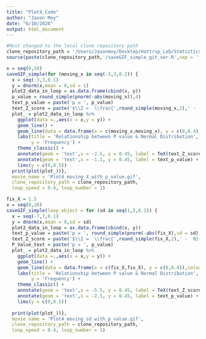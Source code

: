 ```yaml
---
title: "Plot4_Code"
author: "Jason Moy"
date: "6/10/2020"
output: html_document
---
```


```r
#Must changed to the local clone repository path
clone_repository_path = '/Users/Jasonmoy/Desktop/Hattrup_Lab/Statistics_Animation_Plot' #edit here
source(paste(clone_repository_path,'/saveGIF_simple_git_ver.R',sep = '')) # run the saveGIF_simple function 
```

```r
x = seq(0,10)
saveGIF_simple(for (moving_x in seq(-3,3,0.2)) {
  x = seq(-3,3,0.1)
  y = dnorm(x,mean = 0,sd = 1)
  plot2_data_in_loop = as.data.frame(cbind(x, y))
  p_value = round_simple(pnorm(-abs(moving_x)),4)
  text_p_value = paste('p = ', p_value)
  text_Z_score = paste('$\\Z =  \\frac{',round_simple(moving_x,2),' -  0}{1}$ = ', round_simple(moving_x,2))
  plot_ = plot2_data_in_loop %>% 
    ggplot(data =.,aes(x = x,y = y)) + 
    geom_line() + 
    geom_line(data = data.frame(x = c(moving_x,moving_x), y = c(0,0.4)),color = 'red') + 
    labs(title = 'Relationship between P value & Normal Distribution',
         y = 'Frequency') + 
    theme_classic() + 
    annotate(geom = 'text',x = -2.5, y = 0.45, label = TeX(text_Z_score)) + 
    annotate(geom = 'text',x = -1.2, y = 0.45, label = text_p_value) + 
    lims(y = c(0,0.5))
  print(plot(plot_))},
  movie_name = 'Plot4_moving_X_with_p_value.gif', 
  clone_repository_path = clone_repository_path,
  loop_speed = 0.4, loop_number = 1)
```

```r
fix_X = 1.5
x = seq(0,10)
saveGIF_simple(loop_object = for (sd in seq(1,5,0.2)) {
  x = seq(-7,7,0.1)
  y = dnorm(x,mean = 0,sd = sd)
  plot2_data_in_loop = as.data.frame(cbind(x, y))
  text_p_value = paste('p = ', round_simple(pnorm(-abs(fix_X),sd = sd),4))
  text_Z_score = paste('$\\Z =  \\frac{',round_simple(fix_X,2),' -  0}{',sd,'}$ = ',round_simple(fix_X/sd,2))
  P_Value_text = paste('p = ', p_value)
  plot_ = plot2_data_in_loop %>% 
    ggplot(data =.,aes(x = x,y = y)) + 
    geom_line() + 
    geom_line(data = data.frame(x = c(fix_X,fix_X), y = c(0,0.4)),color = 'red') + 
    labs(title = 'Relationship between P value & Normal Distribution',
         y = 'Frequency') + 
    theme_classic() + 
    annotate(geom = 'text',x = -5.5, y = 0.45, label = TeX(text_Z_score)) + 
    annotate(geom = 'text',x = -2.5, y = 0.45, label = text_p_value) + 
    lims(y = c(0,0.5))
      
  print(plot(plot_))},
  movie_name = 'Plot4_moving_sd_with_p_value.gif', 
  clone_repository_path = clone_repository_path,
  loop_speed = 0.4, loop_number = 1)
```